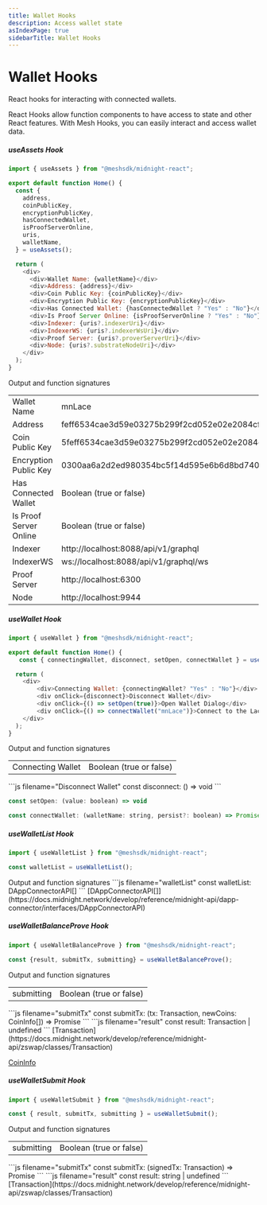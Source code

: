 ```yaml
---
title: Wallet Hooks
description: Access wallet state
asIndexPage: true
sidebarTitle: Wallet Hooks
---
```



# Wallet Hooks

React hooks for interacting with connected wallets.

React Hooks allow function components to have access to state and other React features. With Mesh Hooks, you can easily interact and access wallet data.

##### useAssets Hook

```js copy
import { useAssets } from "@meshsdk/midnight-react";

export default function Home() {
  const {
    address,
    coinPublicKey,
    encryptionPublicKey,
    hasConnectedWallet,
    isProofServerOnline,
    uris,
    walletName,
  } = useAssets();

  return (
    <div>
      <div>Wallet Name: {walletName}</div>
      <div>Address: {address}</div>
      <div>Coin Public Key: {coinPublicKey}</div>
      <div>Encryption Public Key: {encryptionPublicKey}</div>
      <div>Has Connected Wallet: {hasConnectedWallet ? "Yes" : "No"}</div>
      <div>Is Proof Server Online: {isProofServerOnline ? "Yes" : "No"}</div>
      <div>Indexer: {uris?.indexerUri}</div>
      <div>IndexerWS: {uris?.indexerWsUri}</div>
      <div>Proof Server: {uris?.proverServerUri}</div>
      <div>Node: {uris?.substrateNodeUri}</div>
    </div>
  );
}
```

<Callout type="info" emoji="ℹ️">
Output and function signatures
</Callout>

<Table>  
  <tbody>
    <Tr>
      <Td>Wallet Name</Td>
      <Td>mnLace</Td>
    </Tr>
    <Tr>
      <Td>Address</Td>
      <Td>feff6534cae3d59e03275b299f2cd052e02e2084cfd63c4fff2568971c1343e|0300aa6a2d2ed980354bc5f14d595e6b6d8bd740bb99e9115c167c357e2b52865cb808f54d5ce551b5d79df33bb3878baaba5aa8a1be4d510b88</Td>
    </Tr>
     <Tr>
      <Td>Coin Public Key</Td>
      <Td>5feff6534cae3d59e03275b299f2cd052e02e2084cfd63c4fff2568971c1343e</Td>
    </Tr>
     <Tr>
      <Td>Encryption Public Key</Td>
      <Td>0300aa6a2d2ed980354bc5f14d595e6b6d8bd740bb99e9115c167c357e2b52865cb808f54d5ce551b5d79df33bb3878baaba5aa8a1be4d510b88</Td>
    </Tr>
     <Tr>
      <Td>Has Connected Wallet</Td>
      <Td>Boolean (true or false)</Td>
    </Tr>
     <Tr>
      <Td>Is Proof Server Online</Td>
      <Td>Boolean (true or false)</Td>
    </Tr>
     <Tr>
      <Td>Indexer</Td>
      <Td>http://localhost:8088/api/v1/graphql</Td>
    </Tr>
     <Tr>
      <Td>IndexerWS</Td>
      <Td>ws://localhost:8088/api/v1/graphql/ws</Td>
    </Tr>
     <Tr>
      <Td>Proof Server</Td>
      <Td>http://localhost:6300</Td>
    </Tr>
     <Tr>
      <Td>Node</Td>
      <Td>http://localhost:9944</Td>
    </Tr>
  </tbody>
</Table>

##### useWallet Hook
```js copy
import { useWallet } from "@meshsdk/midnight-react";

export default function Home() {
   const { connectingWallet, disconnect, setOpen, connectWallet } = useWallet();

  return (
    <div>
        <div>Connecting Wallet: {connectingWallet? "Yes" : "No"}</div>
        <div onClick={disconnect}>Disconnect Wallet</div>
        <div onClick={() => setOpen(true)}>Open Wallet Dialog</div>
        <div onClick={() => connectWallet("mnLace")}>Connect to the Lace Wallet</div>
    </div>
  );
}
```

<Callout type="info" emoji="ℹ️">
Output and function signatures
</Callout>

<Table>  
  <tbody>
    <Tr>
      <Td>Connecting Wallet</Td>
      <Td>Boolean (true or false)</Td>
    </Tr>       
  </tbody>
</Table>
```js filename="Disconnect Wallet" 
const disconnect: () => void
```

```js filename="Open Wallet Dialog"
const setOpen: (value: boolean) => void
```

```js filename="Connect to the Lace Wallet"
const connectWallet: (walletName: string, persist?: boolean) => Promise<void>
```

##### useWalletList Hook
```js copy
import { useWalletList } from "@meshsdk/midnight-react";

const walletList = useWalletList();  
```
<Callout type="info" emoji="ℹ️">
Output and function signatures
</Callout>
```js filename="walletList" 
const walletList: DAppConnectorAPI[]
```
[DAppConnectorAPI[]](https://docs.midnight.network/develop/reference/midnight-api/dapp-connector/interfaces/DAppConnectorAPI)


##### useWalletBalanceProve Hook
```js copy
import { useWalletBalanceProve } from "@meshsdk/midnight-react";

const {result, submitTx, submitting} = useWalletBalanceProve(); 
```
<Callout type="info" emoji="ℹ️">
Output and function signatures
</Callout>

<Table>  
  <tbody>
    <Tr>
      <Td>submitting</Td>
      <Td>Boolean (true or false)</Td>
    </Tr>       
  </tbody>
</Table>
```js filename="submitTx" 
const submitTx: (tx: Transaction, newCoins: CoinInfo[]) => Promise<void>
```
```js filename="result" 
const result: Transaction | undefined
```
[Transaction](https://docs.midnight.network/develop/reference/midnight-api/zswap/classes/Transaction)

[CoinInfo](https://docs.midnight.network/develop/reference/midnight-api/zswap/type-aliases/CoinInfo)

##### useWalletSubmit Hook
```js copy
import { useWalletSubmit } from "@meshsdk/midnight-react";

const { result, submitTx, submitting } = useWalletSubmit();
```
<Callout type="info" emoji="ℹ️">
Output and function signatures
</Callout>

<Table>  
  <tbody>
    <Tr>
      <Td>submitting</Td>
      <Td>Boolean (true or false)</Td>
    </Tr>       
  </tbody>
</Table>
```js filename="submitTx" 
const submitTx: (signedTx: Transaction) => Promise<void>
```
```js filename="result" 
const result: string | undefined
```
[Transaction](https://docs.midnight.network/develop/reference/midnight-api/zswap/classes/Transaction)


